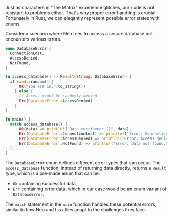 Just as characters in "The Matrix" experience glitches, our code is not resistant to problems either. That's why proper error handling is crucial. Fortunately in Rust, we can elegantly represent possible error states with enums.

Consider a scenario where Neo tries to access a secure database but encounters various errors.

```rust
enum DatabaseError {
  ConnectionLost,
  AccessDenied,
  NotFound,
}

fn access_database() -> Result<String, DatabaseError> {
  if rand::random() {
      Ok("You are in.".to_string())
    } else {
      // Access might be randomly denied
      Err(DatabaseError::AccessDenied)
    }
}

fn main() {
  match access_database() {
      Ok(data) => println!("Data retrieved: {}", data),
      Err(DatabaseError::ConnectionLost) => println!("Error: Connection lost."),
      Err(DatabaseError::AccessDenied) => println!("Error: Access denied."),
      Err(DatabaseError::NotFound) => println!("Error: Data not found."),
  }
}
```

The `DatabaseError` enum defines different error types that can occur. The `access_database` function, instead of returning data directly, returns a `Result` type, which is a pre-made enum that can be:

-   `Ok` containing successful data,
-   `Err` containing error data, which in our case would be an enum variant of `DatabaseError`.

The `match` statement in the `main` function handles these potential errors, similar to how Neo and his allies adapt to the challenges they face.